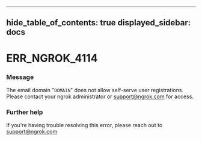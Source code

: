 

---
hide_table_of_contents: true
displayed_sidebar: docs
---


# ERR_NGROK_4114

### Message
The email domain "`DOMAIN`" does not allow self-serve user registrations. Please contact your ngrok administrator or support@ngrok.com for access.

<ErrorDetails error="err_ngrok_4114" />



### Further help
If you're having trouble resolving this error, please reach out to [support@ngrok.com](mailto:support@ngrok.com?subject=Help%20with%20ERR_NGROK_4114)

